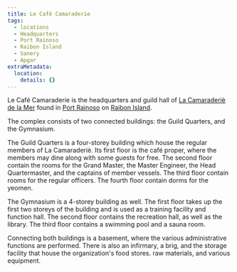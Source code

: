 ```yaml
---
title: Le Café Camaraderie
tags:
  - locations
  - Headquarters
  - Port Rainoso
  - Raibon Island
  - Sanery
  - Apgar
extraMetadata:
  location:
    details: {}
---
```



Le Café Camaraderie is the headquarters and guild hall of [La Camaraderiè de la Mer](../organizations/la-camaraderie.mdx) found in [Port Rainoso](./port-rainoso.mdx) on [Raibon Island](./raibon-island.mdx).

The complex consists of two connected buildings: the Guild Quarters, and the Gymnasium. 

The Guild Quarters is a four-storey building which house the regular members of La Camaraderiè. Its first floor is the café proper, where the members may dine along with some guests for free. The second floor contain the rooms for the Grand Master, the Master Engineer, the Head Quartermaster, and the captains of member vessels. The third floor contain rooms for the regular officers. The fourth floor contain dorms for the yeomen.

The Gymnasium is a 4-storey building as well. The first floor takes up the first two storeys of the building and is used as a training facility and function hall. The second floor contains the recreation hall, as well as the library. The third floor contains a swimming pool and a sauna room.

Connecting both buildings is a basement, where the various administrative functions are performed. There is also an infirmary, a brig, and the storage facility that house the organization's food stores. raw materials, and various equipment.